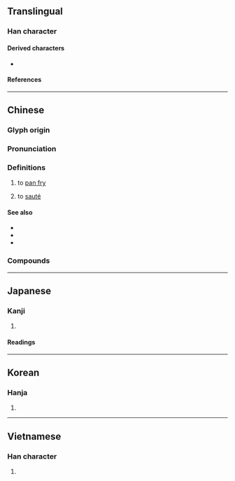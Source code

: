 {{character info/new}}
==Translingual==

===Han character===
{{Han char|rn=86|rad=火|as=09|sn=13|four=80332|canj=TBNF|ids=⿱前灬}}

====Derived characters====
* {{l|mul|[[𠿏]], [[𢶕]], [[𣜭]], [[𤐄]], [[𧬫]]}}

====References====
{{Han ref|kx=0676.100|dkj=19184|dj=1087.130|hdz=32222.020|uh=714E}}

----

==Chinese==
{{zh-forms|alt=𤋎,㷙}}

===Glyph origin===
{{Han etym}}

===Pronunciation===
{{zh-pron
|m=jiān
|c=zin1
|h=pfs=chiên
|mn=chian/choaⁿ
|mn_note=chian - literary; choaⁿ - vernacular
|mn-t=ziang1/ziêng1
|mn-t_note=ziang1 - Shantou; ziêng1 - Chaozhou
|oc=y
|mc=y
|cat=v
}}

===Definitions===
{{zh-hanzi}}

# to [[pan fry]]
#: {{zh-x|煎 牛 排|[[pan-fried]] [[steak]]}}
# to [[sauté]]

====See also====
* {{zh-l|煸}}
* {{zh-l|炒}}
* {{zh-l|炸|tr=zhá}}

===Compounds===
{{zh-der|煎煮|煎炒|油煎|薄煎餅|煎蛋捲|熬煎|煎熬|交煎|憂煎|孜煎|急煎煎|二煎|煎湯|相煎太急|煎水作冰|煎聒|煎迫|煎藥|相煎何急|煎餅|懨煎|煎點|煎茶|煎心|淹煎|煎劑|煎膏炊骨|膏火自煎|蜜煎|豆萁相煎|腹熱心煎|蚵仔煎}}

{{zh-cat|Intermediate}}

----

==Japanese==

===Kanji===
{{ja-kanji|grade=|rs=火09}}

# {{rfdef|ja|sort=火09}}

====Readings====
{{ja-readings
|goon=せん
|kanon=せん
|kun=い-る, に-る, い-り, せん-じる
}}

----

==Korean==

===Hanja===
{{ko-hanja|hangeul=전|eumhun=|rv=jeon|mr=chŏn|y=cen}}

# {{rfdef|ko|sort=火09}}

----

==Vietnamese==

===Han character===
{{vi-hantu|[[tiên]], [[chiên]]|rs=火09}}

# {{rfdef|vi|sort=火09}}